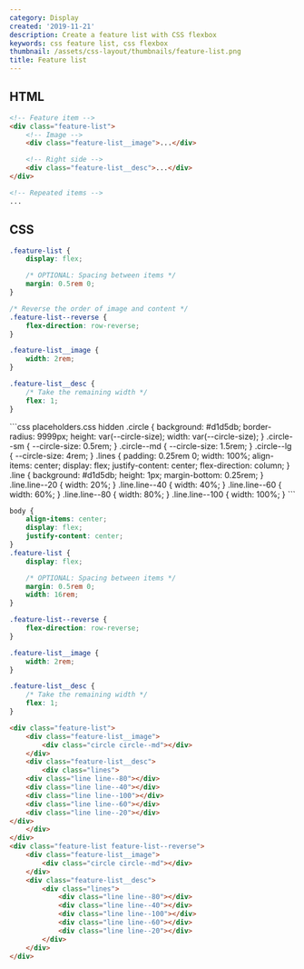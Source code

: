 ```yaml
---
category: Display
created: '2019-11-21'
description: Create a feature list with CSS flexbox
keywords: css feature list, css flexbox
thumbnail: /assets/css-layout/thumbnails/feature-list.png
title: Feature list
---
```


## HTML

```html index.html
<!-- Feature item -->
<div class="feature-list">
    <!-- Image -->
    <div class="feature-list__image">...</div>

    <!-- Right side -->
    <div class="feature-list__desc">...</div>
</div>

<!-- Repeated items -->
...
```

## CSS

```css styles.css
.feature-list {
    display: flex;

    /* OPTIONAL: Spacing between items */
    margin: 0.5rem 0;
}

/* Reverse the order of image and content */
.feature-list--reverse {
    flex-direction: row-reverse;
}

.feature-list__image {
    width: 2rem;
}

.feature-list__desc {
    /* Take the remaining width */
    flex: 1;
}
```

<Playground>
```css placeholders.css hidden
.circle {
    background: #d1d5db;
    border-radius: 9999px;
    height: var(--circle-size);
    width: var(--circle-size);
}
.circle--sm {
    --circle-size: 0.5rem;
}
.circle--md {
    --circle-size: 1.5rem;
}
.circle--lg {
    --circle-size: 4rem;
}
.lines {
    padding: 0.25rem 0;
    width: 100%;
    align-items: center;
    display: flex;
    justify-content: center;
    flex-direction: column;
}
.line {
    background: #d1d5db;
    height: 1px;
    margin-bottom: 0.25rem;
}
.line.line--20 {
    width: 20%;
}
.line.line--40 {
    width: 40%;
}
.line.line--60 {
    width: 60%;
}
.line.line--80 {
    width: 80%;
}
.line.line--100 {
    width: 100%;
}
```

```css styles.css hidden
body {
    align-items: center;
    display: flex;
    justify-content: center;
}
.feature-list {
    display: flex;

    /* OPTIONAL: Spacing between items */
    margin: 0.5rem 0;
    width: 16rem;
}

.feature-list--reverse {
    flex-direction: row-reverse;
}

.feature-list__image {
    width: 2rem;
}

.feature-list__desc {
    /* Take the remaining width */
    flex: 1;
}
```

```html index.html hidden
<div class="feature-list">
    <div class="feature-list__image">
        <div class="circle circle--md"></div>
    </div>
    <div class="feature-list__desc">
        <div class="lines">
    <div class="line line--80"></div>
    <div class="line line--40"></div>
    <div class="line line--100"></div>
    <div class="line line--60"></div>
    <div class="line line--20"></div>
</div>
    </div>
</div>
<div class="feature-list feature-list--reverse">
    <div class="feature-list__image">
        <div class="circle circle--md"></div>
    </div>
    <div class="feature-list__desc">
        <div class="lines">
            <div class="line line--80"></div>
            <div class="line line--40"></div>
            <div class="line line--100"></div>
            <div class="line line--60"></div>
            <div class="line line--20"></div>
        </div>
    </div>
</div>
```
</Playground>
